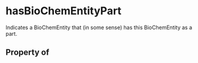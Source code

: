 # hasBioChemEntityPart

Indicates a BioChemEntity that (in some sense) has this BioChemEntity as a part.

## Property of



